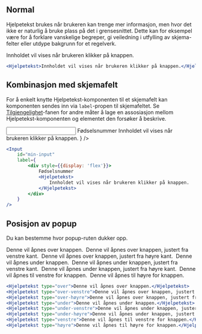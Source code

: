 
## Normal

Hjelpetekst brukes når brukeren kan trenge mer informasjon, men hvor det ikke er naturlig 
å bruke plass på det i grensesnittet. Dette kan for eksempel være for å forklare vanskelige 
begreper, gi veiledning i utfylling av skjema-felter eller utdype bakgrunn for et regelverk.

<Example>
    <Hjelpetekst>
        Innholdet vil vises når brukeren klikker på knappen.
    </Hjelpetekst>
</Example>

```jsx
<Hjelpetekst>Innholdet vil vises når brukeren klikker på knappen.</Hjelpetekst>
```

## Kombinasjon med skjemafelt

For å enkelt knytte Hjelpetekst-komponenten til et skjemafelt kan komponenten sendes inn
via `label`-propen til skjemafeltet. Se [Tilgjengelighet](/components/hjelpetekst/accessibility)-fanen for andre måter å lage en
assosiasjon mellom Hjelpetekst-komponenten og elementet den forsøker å beskrive.

<Example>
    <Input
        id="min-input"
        label={
            <div style={{display: 'flex'}}>
                Fødselsnummer
                <Hjelpetekst style={{marginLeft: '0.5rem'}}>
                    Innholdet vil vises når brukeren klikker på knappen.
                </Hjelpetekst>
            </div>
        }
    />
</Example>

```jsx
<Input
    id="min-input"
    label={
        <div style={{display: 'flex'}}>
            Fødselsnummer
            <Hjelpetekst>
                Innholdet vil vises når brukeren klikker på knappen.
            </Hjelpetekst>
        </div>
    }
/>
```

## Posisjon av popup

Du kan bestemme hvor popup-ruten dukker opp.

<Example>
    <Hjelpetekst type="over">Denne vil åpnes over knappen.</Hjelpetekst>&nbsp;
    <Hjelpetekst type="over-venstre">Denne vil åpnes over knappen, justert fra venstre kant.</Hjelpetekst>&nbsp;
    <Hjelpetekst type="over-høyre">Denne vil åpnes over knappen, justert fra høyre kant.</Hjelpetekst>&nbsp;
    <Hjelpetekst type="under">Denne vil åpnes under knappen.</Hjelpetekst>&nbsp;
    <Hjelpetekst type="under-venstre">Denne vil åpnes under knappen, justert fra venstre kant.</Hjelpetekst>&nbsp;
    <Hjelpetekst type="under-høyre">Denne vil åpnes under knappen, justert fra høyre kant.</Hjelpetekst>&nbsp;
    <Hjelpetekst type="venstre">Denne vil åpnes til venstre for knappen.</Hjelpetekst>&nbsp;
    <Hjelpetekst type="høyre">Denne vil åpnes til høyre for knappen.</Hjelpetekst>
</Example>

```jsx
<Hjelpetekst type="over">Denne vil åpnes over knappen.</Hjelpetekst>
<Hjelpetekst type="over-venstre">Denne vil åpnes over knappen, justert fra venstre kant.</Hjelpetekst>
<Hjelpetekst type="over-høyre">Denne vil åpnes over knappen, justert fra høyre kant.</Hjelpetekst>
<Hjelpetekst type="under">Denne vil åpnes under knappen.</Hjelpetekst>
<Hjelpetekst type="under-venstre">Denne vil åpnes under knappen, justert fra venstre kant.</Hjelpetekst>
<Hjelpetekst type="under-høyre">Denne vil åpnes under knappen, justert fra høyre kant.</Hjelpetekst>
<Hjelpetekst type="venstre">Denne vil åpnes til venstre for knappen.</Hjelpetekst>
<Hjelpetekst type="høyre">Denne vil åpnes til høyre for knappen.</Hjelpetekst>
```